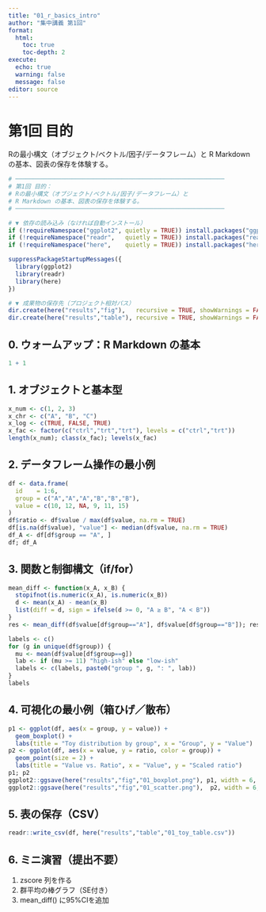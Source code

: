 ```yaml
---
title: "01_r_basics_intro"
author: "集中講義 第1回"
format:
  html:
    toc: true
    toc-depth: 2
execute:
  echo: true
  warning: false
  message: false
editor: source
---
```


# 第1回 目的
Rの最小構文（オブジェクト/ベクトル/因子/データフレーム）と
R Markdown の基本、図表の保存を体験する。

```r
# ───────────────────────────────────────────────────────────
# 第1回 目的：
# Rの最小構文（オブジェクト/ベクトル/因子/データフレーム）と
# R Markdown の基本、図表の保存を体験する。
# ───────────────────────────────────────────────────────────

# ▼ 依存の読み込み（なければ自動インストール）
if (!requireNamespace("ggplot2", quietly = TRUE)) install.packages("ggplot2")
if (!requireNamespace("readr",   quietly = TRUE)) install.packages("readr")
if (!requireNamespace("here",    quietly = TRUE)) install.packages("here")

suppressPackageStartupMessages({
  library(ggplot2)
  library(readr)
  library(here)
})

# ▼ 成果物の保存先（プロジェクト相対パス）
dir.create(here("results","fig"),   recursive = TRUE, showWarnings = FALSE)
dir.create(here("results","table"), recursive = TRUE, showWarnings = FALSE)
```

## 0. ウォームアップ：R Markdown の基本

```r
1 + 1
```

## 1. オブジェクトと基本型

```r
x_num <- c(1, 2, 3)
x_chr <- c("A", "B", "C")
x_log <- c(TRUE, FALSE, TRUE)
x_fac <- factor(c("ctrl","trt","trt"), levels = c("ctrl","trt"))
length(x_num); class(x_fac); levels(x_fac)
```

## 2. データフレーム操作の最小例

```r
df <- data.frame(
  id    = 1:6,
  group = c("A","A","A","B","B","B"),
  value = c(10, 12, NA, 9, 11, 15)
)
df$ratio <- df$value / max(df$value, na.rm = TRUE)
df[is.na(df$value), "value"] <- median(df$value, na.rm = TRUE)
df_A <- df[df$group == "A", ]
df; df_A
```

## 3. 関数と制御構文（if/for）

```r
mean_diff <- function(x_A, x_B) {
  stopifnot(is.numeric(x_A), is.numeric(x_B))
  d <- mean(x_A) - mean(x_B)
  list(diff = d, sign = ifelse(d >= 0, "A ≥ B", "A < B"))
}
res <- mean_diff(df$value[df$group=="A"], df$value[df$group=="B"]); res

labels <- c()
for (g in unique(df$group)) {
  mu <- mean(df$value[df$group==g])
  lab <- if (mu >= 11) "high-ish" else "low-ish"
  labels <- c(labels, paste0("group ", g, ": ", lab))
}
labels
```

## 4. 可視化の最小例（箱ひげ／散布）

```r
p1 <- ggplot(df, aes(x = group, y = value)) +
  geom_boxplot() +
  labs(title = "Toy distribution by group", x = "Group", y = "Value")
p2 <- ggplot(df, aes(x = value, y = ratio, color = group)) +
  geom_point(size = 2) +
  labs(title = "Value vs. Ratio", x = "Value", y = "Scaled ratio")
p1; p2
ggplot2::ggsave(here("results","fig","01_boxplot.png"), p1, width = 6, height = 4)
ggplot2::ggsave(here("results","fig","01_scatter.png"),  p2, width = 6, height = 4)
```

## 5. 表の保存（CSV）

```r
readr::write_csv(df, here("results","table","01_toy_table.csv"))
```

## 6. ミニ演習（提出不要）

1. zscore 列を作る  
2. 群平均の棒グラフ（SE付き）  
3. mean_diff() に95%CIを追加
